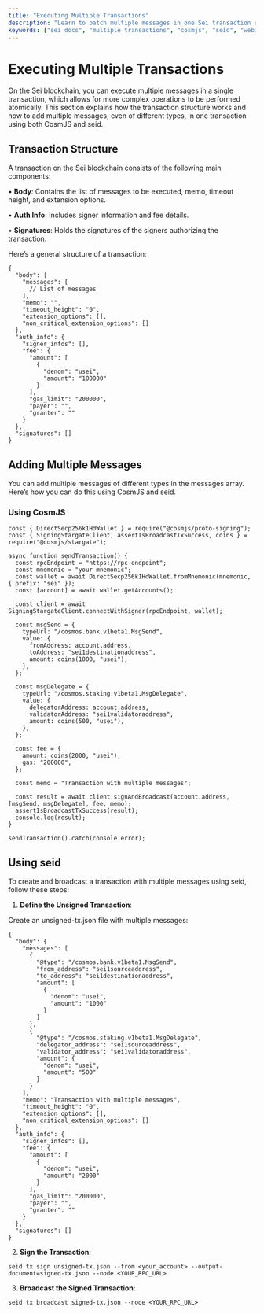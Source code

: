 ```yaml
---
title: "Executing Multiple Transactions"
description: "Learn to batch multiple messages in one Sei transaction using CosmJS or seid, enabling advanced dApp flows."
keywords: ["sei docs", "multiple transactions", "cosmjs", "seid", "web3 docs"]
---
```


# Executing Multiple Transactions

On the Sei blockchain, you can execute multiple messages in a single transaction, which allows for more complex operations to be performed atomically. This section explains how the transaction structure works and how to add multiple messages, even of different types, in one transaction using both CosmJS and seid.

## **Transaction Structure**

A transaction on the Sei blockchain consists of the following main components:

•	**Body**: Contains the list of messages to be executed, memo, timeout height, and extension options.

•	**Auth Info**: Includes signer information and fee details.

•	**Signatures**: Holds the signatures of the signers authorizing the transaction.

Here’s a general structure of a transaction:

```tsx
{
  "body": {
    "messages": [
      // List of messages
    ],
    "memo": "",
    "timeout_height": "0",
    "extension_options": [],
    "non_critical_extension_options": []
  },
  "auth_info": {
    "signer_infos": [],
    "fee": {
      "amount": [
        {
          "denom": "usei",
          "amount": "100000"
        }
      ],
      "gas_limit": "200000",
      "payer": "",
      "granter": ""
    }
  },
  "signatures": []
}
```

## **Adding Multiple Messages**

You can add multiple messages of different types in the messages array. Here’s how you can do this using CosmJS and seid.

### **Using CosmJS**

```tsx
const { DirectSecp256k1HdWallet } = require("@cosmjs/proto-signing");
const { SigningStargateClient, assertIsBroadcastTxSuccess, coins } = require("@cosmjs/stargate");

async function sendTransaction() {
  const rpcEndpoint = "https://rpc-endpoint";
  const mnemonic = "your mnemonic";
  const wallet = await DirectSecp256k1HdWallet.fromMnemonic(mnemonic, { prefix: "sei" });
  const [account] = await wallet.getAccounts();

  const client = await SigningStargateClient.connectWithSigner(rpcEndpoint, wallet);

  const msgSend = {
    typeUrl: "/cosmos.bank.v1beta1.MsgSend",
    value: {
      fromAddress: account.address,
      toAddress: "sei1destinationaddress",
      amount: coins(1000, "usei"),
    },
  };

  const msgDelegate = {
    typeUrl: "/cosmos.staking.v1beta1.MsgDelegate",
    value: {
      delegatorAddress: account.address,
      validatorAddress: "sei1validatoraddress",
      amount: coins(500, "usei"),
    },
  };

  const fee = {
    amount: coins(2000, "usei"),
    gas: "200000",
  };

  const memo = "Transaction with multiple messages";

  const result = await client.signAndBroadcast(account.address, [msgSend, msgDelegate], fee, memo);
  assertIsBroadcastTxSuccess(result);
  console.log(result);
}

sendTransaction().catch(console.error);
```

## Using seid

To create and broadcast a transaction with multiple messages using seid, follow these steps:

1.	**Define the Unsigned Transaction**:

Create an unsigned-tx.json file with multiple messages:

```tsx
{
  "body": {
    "messages": [
      {
        "@type": "/cosmos.bank.v1beta1.MsgSend",
        "from_address": "sei1sourceaddress",
        "to_address": "sei1destinationaddress",
        "amount": [
          {
            "denom": "usei",
            "amount": "1000"
          }
        ]
      },
      {
        "@type": "/cosmos.staking.v1beta1.MsgDelegate",
        "delegator_address": "sei1sourceaddress",
        "validator_address": "sei1validatoraddress",
        "amount": {
          "denom": "usei",
          "amount": "500"
        }
      }
    ],
    "memo": "Transaction with multiple messages",
    "timeout_height": "0",
    "extension_options": [],
    "non_critical_extension_options": []
  },
  "auth_info": {
    "signer_infos": [],
    "fee": {
      "amount": [
        {
          "denom": "usei",
          "amount": "2000"
        }
      ],
      "gas_limit": "200000",
      "payer": "",
      "granter": ""
    }
  },
  "signatures": []
}
```

2.	**Sign the Transaction**:

```tsx
seid tx sign unsigned-tx.json --from <your_account> --output-document=signed-tx.json --node <YOUR_RPC_URL>
```

3.	**Broadcast the Signed Transaction**:

```tsx
seid tx broadcast signed-tx.json --node <YOUR_RPC_URL>
```
